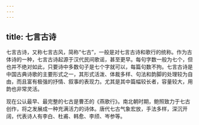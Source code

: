 ```yaml
---
---
---
```

title: 七言古诗
---





七言古诗，又称七言古风，简称“七古”，一般是对七言古诗和歌行的统称。作为古体诗的一种，七言古诗起源于汉代民间歌谣，甚至更早。每句字数一般为七个，但也并不绝对如此，只要诗中多数句子是七个字就可以，每篇句数不拘。七言古诗是中国古典诗歌的主要形式之一，其形式活泼、体裁多样、句法和韵脚的处理较为自由，而且富有极强的抒情、叙事的表现力。尤其是其中篇幅较长者，容量较大，用韵也非常灵活。

现在公认最早、最完整的七古是曹丕的《燕歌行》。南北朝时期，鲍照致力于七古创作，将之发展成一种充满活力的诗体。唐代七古气象宏放，手法多样，深沉开阔，代表诗人有李白、杜甫、韩愈、李颀、岑参等。

